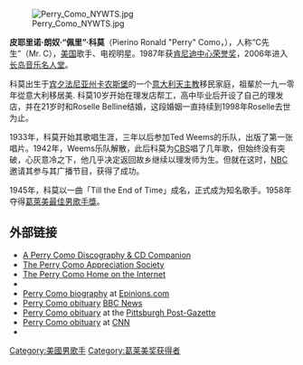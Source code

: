 {{noteTA
|T=zh-tw:派瑞·寇摩;zh-cn:佩里·科莫;zh-hk:皮里·高莫;
|G1=人名
|1=zh-tw:派瑞;zh-cn:佩里;zh-hk:皮里;
|2=zh-tw:寇摩;zh-cn:科莫;zh-hk:高莫;
}}
[[File:Perry_Como_NYWTS.jpg|thumb]]

'''皮耶里诺·朗奴·“佩里”·科莫'''（Pierino Ronald "Perry" Como，{{bd|1912年|5月18日|2001年|5月12日|C}}），人称“C先生”（Mr. C），[[美国|美国]]歌手、电视明星。1987年获[[肯尼迪中心荣誉奖|肯尼迪中心荣誉奖]]，2006年进入[[长岛音乐名人堂|长岛音乐名人堂]]。

科莫出生于[[宾夕法尼亚州|宾夕法尼亚州]][[卡农斯堡|卡农斯堡]]的一个[[意大利|意大利]][[天主教|天主教]]移民家庭，祖輩於一九一零年從意大利移居美. 科莫10岁开始在理发店帮工，高中毕业后开设了自己的理发店，并在21岁时和Roselle Belline结婚，这段婚姻一直持续到1998年Roselle去世为止。

1933年，科莫开始其歌唱生涯，三年以后参加Ted Weems的乐队，出版了第一张唱片。1942年，Weems乐队解散，此后科莫为[[CBS|CBS]]唱了几年歌，但始终没有突破，心灰意冷之下，他几乎决定返回故乡继续以理发师为生。但就在这时，[[NBC|NBC]]邀请其参与其广播节目，获得了成功。

1945年，科莫以一曲「Till the End of Time」成名，正式成为知名歌手。1958年夺得[[葛萊美獎|葛萊美最佳男歌手獎]]。

==外部链接==
* [http://www.kokomo.ca A Perry Como Discography & CD Companion] {{Wayback|url=http://www.kokomo.ca/ |date=20161218214936 }}
* [https://web.archive.org/web/20081201043032/http://www.freewebs.com/theperrycomoappreciationsociety/ The Perry Como Appreciation Society]
* [https://web.archive.org/web/20110724003611/http://www.perrycomo.net/ The Perry Como Home on the Internet]
* {{imdb|0173908}}
* [https://web.archive.org/web/20080611201519/http://www.epinions.com/content_3817775236  Perry Como biography] at [[Epinions.com|Epinions.com]]
* [http://news.bbc.co.uk/1/hi/world/americas/1327726.stm  Perry Como obituary] {{Wayback|url=http://news.bbc.co.uk/1/hi/world/americas/1327726.stm |date=20090124192859 }} [[BBC_News|BBC News]]
* [http://www.post-gazette.com/obituaries/20010513como4.asp  Perry Como obituary] {{Wayback|url=http://www.post-gazette.com/obituaries/20010513como4.asp |date=20110615055235 }} at the [[Pittsburgh_Post-Gazette|Pittsburgh Post-Gazette]]
* [https://web.archive.org/web/20081012215754/http://archives.cnn.com/2001/SHOWBIZ/Music/05/12/como.obit Perry Como obituary] at [[CNN|CNN]] 
* {{findagrave|22303}}
{{20世纪80年代肯尼迪中心荣誉奖}}
{{Authority control}}
{{Singer-stub}}
{{DEFAULTSORT:Como, Perry}}
[[Category:美國男歌手|Category:美國男歌手]]
[[Category:葛莱美奖获得者|Category:葛莱美奖获得者]]